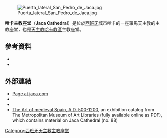 [[File:Puerta_lateral_San_Pedro_de_Jaca.jpg|thumb]]

'''哈卡主教座堂'''（'''Jaca Cathedral'''）是位於[[西班牙|西班牙]]城市哈卡的一座羅馬天主教的主教座堂，也是[[天主教哈卡教區_(西班牙)|天主教哈卡教區]]主教座堂。

==參考資料==
{{Commons category|Jaca Cathedral}}
*{{Cite journal|first=Ruth |last=Bartal|title=The Survival of Early Christian Symbols in 12th Century Spain|journal=Principe de Viana|issue=48|year=1987|pages=299–315}}
*{{Cite journal|first=Serafín |last=Moralejo Alvarez|title=La sculpture romane de la cathédrale de Jaca. État des questions|journal=Les Cahiers de Saint-Michel de Cuxa|issue= 10|year=1979|pages=79–106}}
==外部連結==
*[http://www.jaca.com/catedral.htm Page at jaca.com]{{Wayback|url=http://www.jaca.com/catedral.htm |date=20141018105054 }} {{es icon}}
* {{Cite web|title=San Pedro de Jaca|url=http://www.goldschmidt-zentrum.de/hispania_romanica_digitalis/jaca/index.html|accessdate=28 November 2010|author=Adolph-Goldschmidt-Zentrum zur Erforschung der romanischen Skulptur|language=de|archive-url=https://web.archive.org/web/20150924022927/http://www.goldschmidt-zentrum.de/hispania_romanica_digitalis/jaca/index.html|archive-date=2015-09-24|dead-url=yes}}
* {{Cite web|title=Bibliographical references about San Pedro de Jaca|url=http://www.goldschmidt-zentrum.de/hispania_romanica_digitalis/jaca/Literatur.html|accessdate=28 November 2010|author=Adolph-Goldschmidt-Zentrum zur Erforschung der romanischen Skulptur|language=de|archive-url=https://web.archive.org/web/20150924022926/http://www.goldschmidt-zentrum.de/hispania_romanica_digitalis/jaca/Literatur.html|archive-date=2015-09-24|dead-url=yes}}
*[http://cdm16028.contentdm.oclc.org/cdm/compoundobject/collection/p15324coll10/id/111171 The Art of medieval Spain, A.D. 500-1200]{{Wayback|url=http://cdm16028.contentdm.oclc.org/cdm/compoundobject/collection/p15324coll10/id/111171 |date=20141018043120 }}, an exhibition catalog from The Metropolitan Museum of Art Libraries (fully available online as PDF), which contains material on Jaca Cathedral (no. 88)
[[Category:西班牙天主教主教座堂|Category:西班牙天主教主教座堂]]